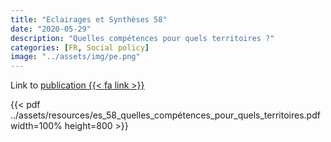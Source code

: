 ```yaml
---
title: "Eclairages et Synthèses 58"
date: "2020-05-29"
description: "Quelles compétences pour quels territoires ?"
categories: [FR, Social policy]
image: "../assets/img/pe.png"
---
```


Link to [publication {{< fa link >}}](https://statistiques.francetravail.org/offres/offrespub/201566)

{{< pdf ../assets/resources/es_58_quelles_compétences_pour_quels_territoires.pdf width=100% height=800 >}}
